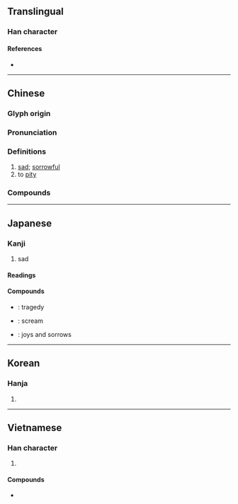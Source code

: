 {{character info/new}}
==Translingual==

===Han character===
{{Han char|rn=61|rad=心|as=08|sn=12|four=11331|canj=LYP|ids=⿱非心}}

====References====
* {{Han ref|kx=0388.370|dkj=10720|dj=0721.290|hdz=42310.040|uh=60B2|ud=24754|bh=B464|bd=46180}}

----

==Chinese==
{{zh-forms}}

===Glyph origin===
{{Han etym}}

===Pronunciation===
{{zh-pron
|m=bēi
|c=bei1
|h=pfs=pî
|md=
|mn=pi
|mn-t=bui1
|w=
|mc=y
|oc=y
|cat=a,v
}}

===Definitions===
{{zh-hanzi}}

# [[sad]]; [[sorrowful]]
# to [[pity]]

===Compounds===
{{zh-der|慈悲殺人|悲喜交加|悲楚|悲憤填膺|大悲心|大發慈悲|悲喜交集|悲嘆|大悲咒|悲憐|悲嚎|悲歡歲月|大悲|悲辛|悲思|悲悽|悲不自勝|悲慘世界|可悲|悲懷|悲笳|悲風|悲吒|悲觀主義|悲從中來|悲悲戚戚|傷悲|悲啼|慷慨悲歌|慈悲為本|慈悲為懷|慈悲|悲痛|悲劇反諷|悲回風|悲劇|悲鳴|悲酸|悲觀|悲號|悲聲|悲秋傷春|悲秋|悲田院|悲犬咸陽|悲涼|悲泣|悲泗淋漓|悲歡離合|悲歡聚散|悲歡合散|悲歡|悲歎|悲智|悲摧|悲戚|悲憫|悲憤|悲憂|悲慟|悲愴|悲感|悲愁|悲情|悲悼|悲悲切切|悲寂|悲天憫人|悲壯|悲喜兼集|悲喜交至|悲喜交并|悲喜交切|悲哀|悲傷|悲不可抑|悲願|悲憤詩|含悲|悲痛欲絕|悲田|悲傷感|悲喜|悲谷|性格悲劇|大悲水|悲篥|大放悲聲|大慈大悲|大悲懺|悲天院|悲歌慷慨|含悲忍淚|悲心|悲慘|悲歌|悲咽|悲喜劇|悲苦|悲切|兔死狐悲|樂極則悲|樂極生悲|樂極悲來|打悲阿|狐兔之悲|樂極悲生|發悲|狐死兔悲|打悲|睹物興悲|茹泣吞悲|鼓琴悲|風木含悲|翟子悲|霸王悲歌|風樹之悲|轉悲為喜|離合悲歡|銜悲茹恨|遙悲|興盡悲來}}

----

==Japanese==

===Kanji===
{{ja-kanji|grade=3|rs=心08}}

# sad

====Readings====
{{ja-readings
|goon=ひ
|kanon=ひ
|kun=かな-し.い, かな-しむ, かな-しみ
}}

====Compounds====
* {{ja-r|悲劇|ひげき}}: tragedy
* {{ja-r|悲鳴|ひめい}}: scream
* {{ja-r|悲喜|ひき}}: joys and sorrows

----

==Korean==

===Hanja===
{{ko-hanja|hangeul=비|eumhun=|rv=bi|mr=pi|y=pi}}

# {{defn|lang=ko|sort=心08}}

----

==Vietnamese==

===Han character===
{{vi-hantu|[[bi]], [[bây]], [[bầy]], [[bay]]|rs=心08}}

# {{defn|lang=vi|sort=心08}}

====Compounds====
* {{l|vi|悲𣇞|tr=[[bây giờ]]}}